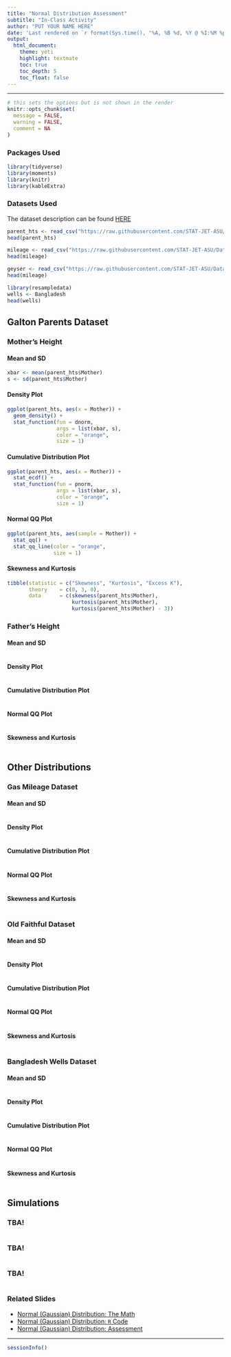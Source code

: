 ```yaml
---
title: "Normal Distribution Assessment"
subtitle: "In-Class Activity"
author: "PUT YOUR NAME HERE"
date: 'Last rendered on `r format(Sys.time(), "%A, %B %d, %Y @ %I:%M %p")`'
output: 
  html_document: 
    theme: yeti
    highlight: textmate
    toc: true
    toc_depth: 5
    toc_float: false
---
```

***

```r
# this sets the options but is not shown in the render
knitr::opts_chunk$set(
  message = FALSE,
  warning = FALSE,
  comment = NA
)
```

### Packages Used

```r
library(tidyverse)
library(moments)
library(knitr)
library(kableExtra)
```

### Datasets Used

The dataset description can be found [HERE](https://stat-jet-asu.github.io/Datasets/InstructorDescriptions/galtonheightdata.html)

```r
parent_hts <- read_csv("https://raw.githubusercontent.com/STAT-JET-ASU/Datasets/master/Instructor/galtonparentheights.csv")
head(parent_hts)
```

```r
mileage <- read_csv("https://raw.githubusercontent.com/STAT-JET-ASU/Datasets/master/Instructor/gasmileage.csv")
head(mileage)
```

```r
geyser <- read_csv("https://raw.githubusercontent.com/STAT-JET-ASU/Datasets/master/Instructor/oldfaithful.csv")
head(mileage)
```

```r
library(resampledata)
wells <- Bangladesh
head(wells)
```

## Galton Parents Dataset

### Mother's Height

#### Mean and SD

```r
xbar <- mean(parent_hts$Mother)
s <- sd(parent_hts$Mother)
```

#### Density Plot

```r
ggplot(parent_hts, aes(x = Mother)) +
  geom_density() +
  stat_function(fun = dnorm,
                args = list(xbar, s),
                color = "orange",
                size = 1)
```

#### Cumulative Distribution Plot

```r
ggplot(parent_hts, aes(x = Mother)) +
  stat_ecdf() +
  stat_function(fun = pnorm,
                args = list(xbar, s),
                color = "orange",
                size = 1)
```

#### Normal QQ Plot

```r
ggplot(parent_hts, aes(sample = Mother)) +
  stat_qq() +
  stat_qq_line(color = "orange",
               size = 1)
```

#### Skewness and Kurtosis

```r
tibble(statistic = c("Skewness", "Kurtosis", "Excess K"),
       theory    = c(0, 3, 0),
       data      = c(skewness(parent_hts$Mother),
                     kurtosis(parent_hts$Mother),
                     kurtosis(parent_hts$Mother) - 3))
```

### Father's Height

#### Mean and SD

```r

```

#### Density Plot

```r

```

#### Cumulative Distribution Plot

```r

```

#### Normal QQ Plot

```r

```

#### Skewness and Kurtosis

```r

```

## Other Distributions

### Gas Mileage Dataset

#### Mean and SD

```r

```

#### Density Plot

```r

```

#### Cumulative Distribution Plot

```r

```

#### Normal QQ Plot

```r

```

#### Skewness and Kurtosis

```r

```

### Old Faithful Dataset

#### Mean and SD

```r

```

#### Density Plot

```r

```

#### Cumulative Distribution Plot

```r

```

#### Normal QQ Plot

```r

```

#### Skewness and Kurtosis

```r

```

### Bangladesh Wells Dataset

#### Mean and SD

```r

```

#### Density Plot

```r

```

#### Cumulative Distribution Plot

```r

```

#### Normal QQ Plot

```r

```

#### Skewness and Kurtosis

```r

```

## Simulations

### TBA!

```r

```

### TBA!

```r

```

### TBA!

```r

```

### Related Slides

* [Normal (Gaussian) Distribution: The Math](https://stat-jet-asu.github.io/StatisticalDataAnalysis1/Slides/NormalDistributionTheory.html#1)
* [Normal (Gaussian) Distribution: `R` Code](https://stat-jet-asu.github.io/StatisticalDataAnalysis1/Slides/NormalDistributionRCode.html#1)
* [Normal (Gaussian) Distribution: Assessment](https://stat-jet-asu.github.io/StatisticalDataAnalysis1/Slides/NormalAssessment.html#1)

***
```r
sessionInfo()
```
